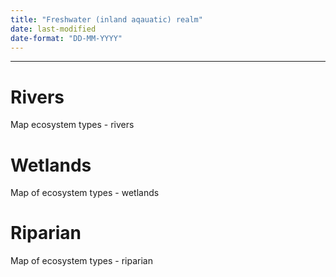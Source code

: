 ```yaml
---
title: "Freshwater (inland aqauatic) realm"
date: last-modified
date-format: "DD-MM-YYYY"
---
```


------------------------------------------------------------------------

# Rivers

Map ecosystem types - rivers

# Wetlands

Map of ecosystem types - wetlands

# Riparian

Map of ecosystem types - riparian
